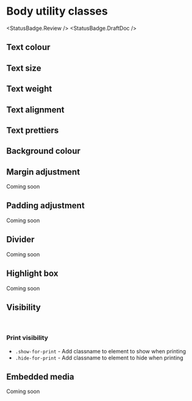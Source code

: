 
# Body utility classes

<StatusBadge.Review />
<StatusBadge.DraftDoc />

## Text colour

<Story id="components-body-utilities--text-color-utils" />

## Text size

<Story id="components-body-utilities--text-size-utils" />

## Text weight

<Story id="components-body-utilities--text-weight-utils" />

## Text alignment

<Story id="components-body-utilities--text-align-utils" />

## Text prettiers

<Story id="components-body-utilities--text-pretty-utils" />

## Background colour

<Story id="components-body-utilities--background-colour-utils" />

## Margin adjustment

Coming soon

## Padding adjustment

Coming soon

## Divider

Coming soon

## Highlight box

Coming soon

## Visibility

<Story id="components-body-utilities--visibility-utils" />

  <br />

### Print visibility

- `.show-for-print` - Add classname to element to show when printing
- `.hide-for-print` - Add classname to element to hide when printing

## Embedded media

Coming soon
